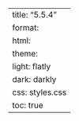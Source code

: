 ---
title: "5.5.4"
format:
    html:
        theme:
            light: flatly
            dark: darkly
        css: styles.css
        toc: true
---